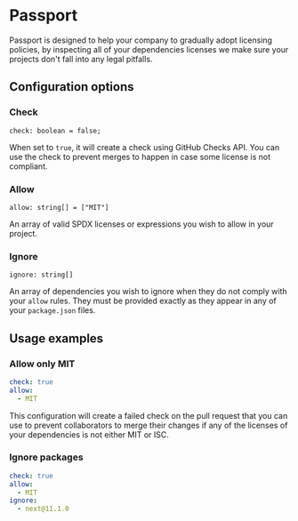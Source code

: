 # Passport

Passport is designed to help your company to gradually adopt licensing policies, by inspecting all of your dependencies licenses we make sure your projects don't fall into any legal pitfalls.

## Configuration options

### Check

```tsx
check: boolean = false;
```

When set to `true`, it will create a check using GitHub Checks API. You can use the check to prevent merges to happen in case some license is not compliant.

### Allow

```tsx
allow: string[] = ["MIT"]
```

An array of valid SPDX licenses or expressions you wish to allow in your project.

### Ignore

```tsx
ignore: string[]
```

An array of dependencies you wish to ignore when they do not comply with your `allow` rules. They must be provided exactly as they appear in any of your `package.json` files.

## Usage examples

### Allow only MIT

```yaml
check: true
allow:
  - MIT
```

This configuration will create a failed check on the pull request that you can use to prevent collaborators to merge their changes if any of the licenses of your dependencies is not either MIT or ISC.

### Ignore packages

```yaml
check: true
allow:
  - MIT
ignore:
  - next@11.1.0
```

